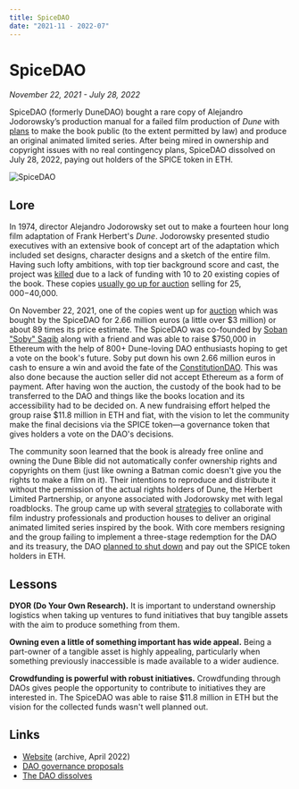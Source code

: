 ```yaml
---
title: SpiceDAO
date: "2021-11 - 2022-07"
---
```


# SpiceDAO

*November 22, 2021 - July 28, 2022*

SpiceDAO (formerly DuneDAO) bought a rare copy of Alejandro Jodorowsky’s production manual for a failed film production of *Dune* with [plans](https://web.archive.org/web/20220807053106/https://twitter.com/the_spice_club/status/1482404318347153413) to make the book public (to the extent permitted by law) and produce an original animated limited series. After being mired in ownership and copyright issues with no real contingency plans, SpiceDAO dissolved on July 28, 2022, paying out holders of the SPICE token in ETH.

![SpiceDAO](/SpiceDAO.jpeg)

## Lore

In 1974, director Alejandro Jodorowsky set out to make a fourteen hour long film adaptation of Frank Herbert's *Dune*. Jodorowsky presented studio executives with an extensive book of concept art of the adaptation which included set designs, character designs and a sketch of the entire film. Having such lofty ambitions, with top tier background score and cast, the project was [killed](https://en.wikipedia.org/wiki/Dune_(novel)#Early_stalled_attempts) due to a lack of funding with 10 to 20 existing copies of the book. These copies [usually go up for auction](https://www.esquire.com/entertainment/books/a38815538/dune-crypto-nft-sale-mistake-explained/) selling for $25,000-$40,000.

On November 22, 2021, one of the copies went up for [auction](https://www.finebooksmagazine.com/news/world-auction-record-dune-storyboard-christies-paris) which was bought by the SpiceDAO for 2.66 million euros (a little over $3 million) or about 89 times its price estimate. The SpiceDAO was co-founded by [Soban "Soby" Saqib](https://twitter.com/sobylife/) along with a friend and was able to raise $750,000 in Ethereum with the help of 800+ Dune-loving DAO enthusiasts hoping to get a vote on the book's future. Soby put down his own 2.66 million euros in cash to ensure a win and avoid the fate of the [ConstitutionDAO](https://cryptowake.xyz/stories/constitutiondao/). This was also done because the auction seller did not accept Ethereum as a form of payment. After having won the auction, the custody of the book had to be transferred to the DAO and things like the books location and its accessibility had to be decided on. A new fundraising effort helped the group raise $11.8 million in ETH and fiat, with the vision to let the community make the final decisions via the SPICE token—a governance token that gives holders a vote on the DAO's decisions.

The community soon learned that the book is already free online and owning the Dune Bible did not automatically confer ownership rights and copyrights on them (just like owning a Batman comic doesn't give you the rights to make a film on it). Their intentions to reproduce and distribute it without the permission of the actual rights holders of Dune, the Herbert Limited Partnership, or anyone associated with Jodorowsky met with legal roadblocks. The group came up with several [strategies](https://snapshot.org/#/dunedao.eth) to collaborate with film industry professionals and production houses to deliver an original animated limited series inspired by the book. With core members resigning and the group failing to implement a three-stage redemption for the DAO and its treasury, the DAO [planned to shut down](https://decrypt.co/106196/spice-dao-to-dissolve-after-infamous-dune-book-auction) and pay out the SPICE token holders in ETH.

## Lessons

**DYOR (Do Your Own Research).** It is important to understand ownership logistics when taking up ventures to fund initiatives that buy tangible assets with the aim to produce something from them.

**Owning even a little of something important has wide appeal.** Being a part-owner of a tangible asset is highly appealing, particularly when something previously inaccessible is made available to a wider audience.

**Crowdfunding is powerful with robust initiatives.** Crowdfunding through DAOs gives people the opportunity to contribute to initiatives they are interested in. The SpiceDAO was able to raise $11.8 million in ETH but the vision for the collected funds wasn't well planned out.

## Links

- [Website](https://web.archive.org/web/20220421140303/http://spicedao.xyz/) (archive, April 2022)
- [DAO governance proposals](https://snapshot.org/#/dunedao.eth)
- [The DAO dissolves](https://decrypt.co/106196/spice-dao-to-dissolve-after-infamous-dune-book-auction)